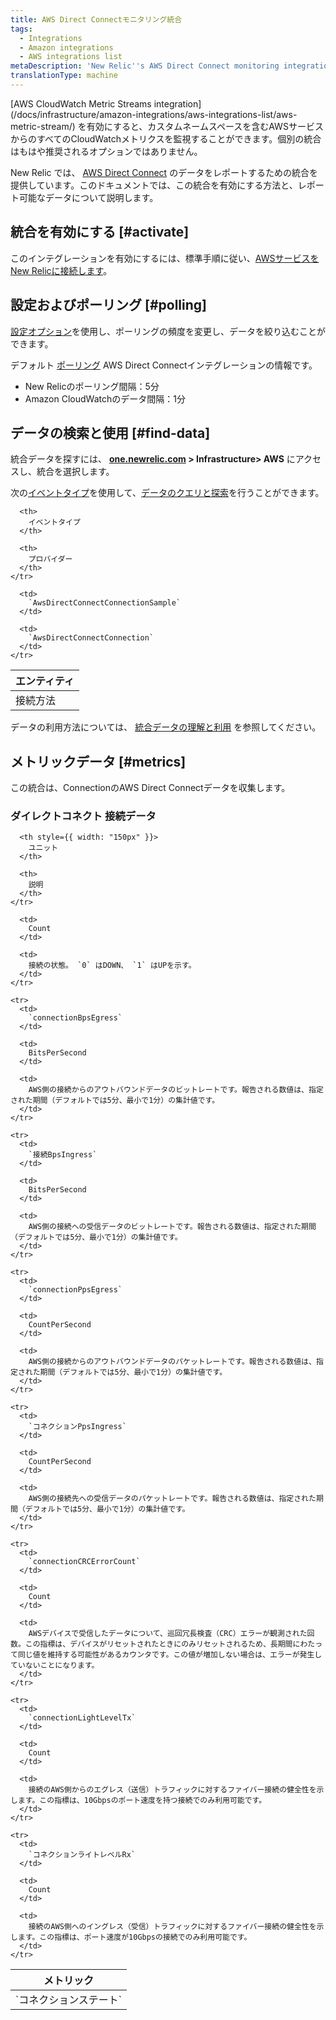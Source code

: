 ```yaml
---
title: AWS Direct Connectモニタリング統合
tags:
  - Integrations
  - Amazon integrations
  - AWS integrations list
metaDescription: 'New Relic''s AWS Direct Connect monitoring integration: what data it reports, and how to enable it.'
translationType: machine
---
```


<Callout variant="important">
  [AWS CloudWatch Metric Streams integration](/docs/infrastructure/amazon-integrations/aws-integrations-list/aws-metric-stream/) を有効にすると、カスタムネームスペースを含むAWSサービスからのすべてのCloudWatchメトリクスを監視することができます。個別の統合はもはや推奨されるオプションではありません。
</Callout>

New Relic では、 [AWS Direct Connect](https://aws.amazon.com/directconnect/) のデータをレポートするための統合を提供しています。このドキュメントでは、この統合を有効にする方法と、レポート可能なデータについて説明します。

## 統合を有効にする [#activate]

このインテグレーションを有効にするには、標準手順に従い、[AWSサービスをNew Relicに接続します](/docs/infrastructure/infrastructure-integrations/getting-started/connect-aws-integrations-infrastructure)。

## 設定およびポーリング [#polling]

[設定オプション](/docs/integrations/new-relic-integrations/getting-started/configure-polling-frequency-data-collection-cloud-integrations)を使用し、ポーリングの頻度を変更し、データを絞り込むことができます。

デフォルト [ポーリング](/docs/infrastructure/amazon-integrations/aws-integrations-list/aws-polling-intervals-infrastructure-integrations) AWS Direct Connectインテグレーションの情報です。

* New Relicのポーリング間隔：5分
* Amazon CloudWatchのデータ間隔：1分

## データの検索と使用 [#find-data]

統合データを探すには、 **[one.newrelic.com](https://one.newrelic.com) > Infrastructure> AWS** にアクセスし、統合を選択します。

次の[イベントタイプ](/docs/data-apis/understand-data/new-relic-data-types/#event-data)を使用して、[データのクエリと探索](/docs/using-new-relic/data/understand-data/query-new-relic-data)を行うことができます。

<table>
  <thead>
    <tr>
      <th>
        エンティティ
      </th>

      <th>
        イベントタイプ
      </th>

      <th>
        プロバイダー
      </th>
    </tr>
  </thead>

  <tbody>
    <tr>
      <td>
        接続方法
      </td>

      <td>
        `AwsDirectConnectConnectionSample`
      </td>

      <td>
        `AwsDirectConnectConnection`
      </td>
    </tr>
  </tbody>
</table>

データの利用方法については、 [統合データの理解と利用](/docs/infrastructure/integrations/find-use-infrastructure-integration-data) を参照してください。

## メトリックデータ [#metrics]

この統合は、ConnectionのAWS Direct Connectデータを収集します。

### ダイレクトコネクト 接続データ

<table>
  <thead>
    <tr>
      <th style={{ width: "275px" }}>
        メトリック
      </th>

      <th style={{ width: "150px" }}>
        ユニット
      </th>

      <th>
        説明
      </th>
    </tr>
  </thead>

  <tbody>
    <tr>
      <td>
        `コネクションステート`
      </td>

      <td>
        Count
      </td>

      <td>
        接続の状態。 `0` はDOWN、 `1` はUPを示す。
      </td>
    </tr>

    <tr>
      <td>
        `connectionBpsEgress`
      </td>

      <td>
        BitsPerSecond
      </td>

      <td>
        AWS側の接続からのアウトバウンドデータのビットレートです。報告される数値は、指定された期間（デフォルトでは5分、最小で1分）の集計値です。
      </td>
    </tr>

    <tr>
      <td>
        `接続BpsIngress`
      </td>

      <td>
        BitsPerSecond
      </td>

      <td>
        AWS側の接続への受信データのビットレートです。報告される数値は、指定された期間（デフォルトでは5分、最小で1分）の集計値です。
      </td>
    </tr>

    <tr>
      <td>
        `connectionPpsEgress`
      </td>

      <td>
        CountPerSecond
      </td>

      <td>
        AWS側の接続からのアウトバウンドデータのパケットレートです。報告される数値は、指定された期間（デフォルトでは5分、最小で1分）の集計値です。
      </td>
    </tr>

    <tr>
      <td>
        `コネクションPpsIngress`
      </td>

      <td>
        CountPerSecond
      </td>

      <td>
        AWS側の接続先への受信データのパケットレートです。報告される数値は、指定された期間（デフォルトでは5分、最小で1分）の集計値です。
      </td>
    </tr>

    <tr>
      <td>
        `connectionCRCErrorCount`
      </td>

      <td>
        Count
      </td>

      <td>
        AWSデバイスで受信したデータについて、巡回冗長検査（CRC）エラーが観測された回数。この指標は、デバイスがリセットされたときにのみリセットされるため、長期間にわたって同じ値を維持する可能性があるカウンタです。この値が増加しない場合は、エラーが発生していないことになります。
      </td>
    </tr>

    <tr>
      <td>
        `connectionLightLevelTx`
      </td>

      <td>
        Count
      </td>

      <td>
        接続のAWS側からのエグレス（送信）トラフィックに対するファイバー接続の健全性を示します。この指標は、10Gbpsのポート速度を持つ接続でのみ利用可能です。
      </td>
    </tr>

    <tr>
      <td>
        `コネクションライトレベルRx`
      </td>

      <td>
        Count
      </td>

      <td>
        接続のAWS側へのイングレス（受信）トラフィックに対するファイバー接続の健全性を示します。この指標は、ポート速度が10Gbpsの接続でのみ利用可能です。
      </td>
    </tr>
  </tbody>
</table>